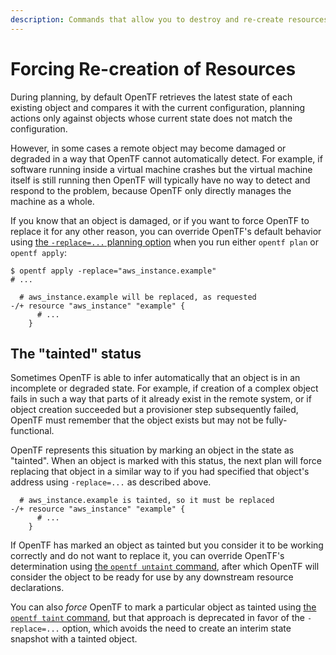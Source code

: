 ```yaml
---
description: Commands that allow you to destroy and re-create resources manually.
---
```


# Forcing Re-creation of Resources

During planning, by default OpenTF retrieves the latest state of each
existing object and compares it with the current configuration, planning
actions only against objects whose current state does not match the
configuration.

However, in some cases a remote object may become damaged or degraded in a
way that OpenTF cannot automatically detect. For example, if software
running inside a virtual machine crashes but the virtual machine itself is
still running then OpenTF will typically have no way to detect and respond
to the problem, because OpenTF only directly manages the machine as a whole.

If you know that an object is damaged, or if you want to force OpenTF to
replace it for any other reason, you can override OpenTF's default behavior
using [the `-replace=...` planning option](/docs/cli/commands/plan#replace-address)
when you run either `opentf plan` or `opentf apply`:

```shellsession
$ opentf apply -replace="aws_instance.example"
# ...

  # aws_instance.example will be replaced, as requested
-/+ resource "aws_instance" "example" {
      # ...
    }
```

## The "tainted" status

Sometimes OpenTF is able to infer automatically that an object is in an
incomplete or degraded state. For example, if creation of a complex object
fails in such a way that parts of it already exist in the remote system, or
if object creation succeeded but a provisioner step subsequently failed,
OpenTF must remember that the object exists but may not be fully-functional.

OpenTF represents this situation by marking an object in the state as
"tainted". When an object is marked with this status, the next plan will force
replacing that object in a similar way to if you had specified that object's
address using `-replace=...` as described above.

```
  # aws_instance.example is tainted, so it must be replaced
-/+ resource "aws_instance" "example" {
      # ...
    }
```

If OpenTF has marked an object as tainted but you consider it to be working
correctly and do not want to replace it, you can override OpenTF's
determination using [the `opentf untaint` command](/docs/cli/commands/untaint),
after which OpenTF will consider the object to be ready for use by any
downstream resource declarations.

You can also _force_ OpenTF to mark a particular object as tainted using
[the `opentf taint` command](/docs/cli/commands/taint), but that approach is
deprecated in favor of the `-replace=...` option, which avoids the need to
create an interim state snapshot with a tainted object.
